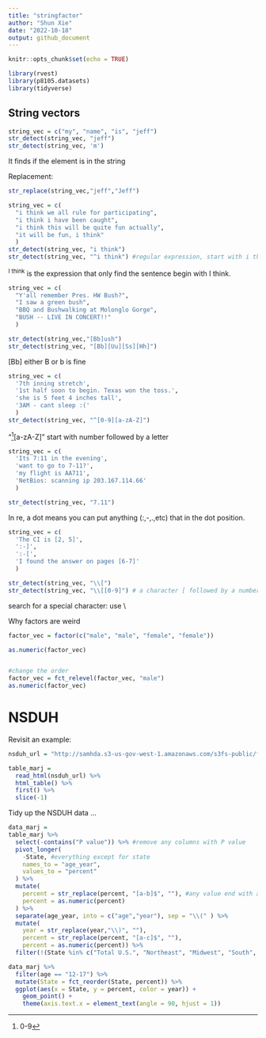 ```yaml
---
title: "stringfactor"
author: "Shun Xie"
date: "2022-10-18"
output: github_document
---
```


```r
knitr::opts_chunk$set(echo = TRUE)
```

```r

library(rvest)
library(p8105.datasets)
library(tidyverse)

```



## String vectors
```r
string_vec = c("my", "name", "is", "jeff")
str_detect(string_vec, "jeff")
str_detect(string_vec, 'm')

```

It finds if the element is in the string

Replacement:
```r
str_replace(string_vec,"jeff","Jeff")
```

```r
string_vec = c(
  "i think we all rule for participating",
  "i think i have been caught",
  "i think this will be quite fun actually",
  "it will be fun, i think"
  )
str_detect(string_vec, "i think")
str_detect(string_vec, "^i think") #regular expression, start with i think
```

$^\text{I think}$ is the expression that only find the sentence begin with I think.


```r
string_vec = c(
  "Y'all remember Pres. HW Bush?",
  "I saw a green bush",
  "BBQ and Bushwalking at Molonglo Gorge",
  "BUSH -- LIVE IN CONCERT!!"
  )

str_detect(string_vec,"[Bb]ush")
str_detect(string_vec, "[Bb][Uu][Ss][Hh]")
```
[Bb] either B or b is fine


```r
string_vec = c(
  '7th inning stretch',
  '1st half soon to begin. Texas won the toss.',
  'she is 5 feet 4 inches tall',
  '3AM - cant sleep :('
  )
str_detect(string_vec, "^[0-9][a-zA-Z]")
```

"^[0-9][a-zA-Z]" start with number followed by a letter


```r
string_vec = c(
  'Its 7:11 in the evening',
  'want to go to 7-11?',
  'my flight is AA711',
  'NetBios: scanning ip 203.167.114.66'
  )

str_detect(string_vec, "7.11")
```
In re, a dot means you can put anything (:,-,.,etc) that in the dot position. 


```r
string_vec = c(
  'The CI is [2, 5]',
  ':-]',
  ':-[',
  'I found the answer on pages [6-7]'
  )

str_detect(string_vec, "\\[")
str_detect(string_vec, "\\[[0-9]") # a character [ followed by a number.
```

search for a special character: use \\

Why factors are weird
```r
factor_vec = factor(c("male", "male", "female", "female"))

as.numeric(factor_vec)


#change the order
factor_vec = fct_relevel(factor_vec, "male")
as.numeric(factor_vec)
```





# NSDUH
Revisit an example:
```r
nsduh_url = "http://samhda.s3-us-gov-west-1.amazonaws.com/s3fs-public/field-uploads/2k15StateFiles/NSDUHsaeShortTermCHG2015.htm"

table_marj = 
  read_html(nsduh_url) %>% 
  html_table() %>% 
  first() %>%
  slice(-1) 
```

Tidy up the NSDUH data ...
```r
data_marj = 
table_marj %>% 
  select(-contains("P value")) %>% #remove any columns with P value 
  pivot_longer(
    -State, #everything except for state
    names_to = "age_year",
    values_to = "percent"
  ) %>% 
  mutate(
    percent = str_replace(percent, "[a-b]$", ""), #any value end with a-b 
    percent = as.numeric(percent)
  ) %>% 
  separate(age_year, into = c("age","year"), sep = "\\(" ) %>% 
  mutate(
    year = str_replace(year,"\\)", ""),
    percent = str_replace(percent, "[a-c]$", ""),
    percent = as.numeric(percent)) %>%
  filter(!(State %in% c("Total U.S.", "Northeast", "Midwest", "South", "West")))
```


```r
data_marj %>%
  filter(age == "12-17") %>% 
  mutate(State = fct_reorder(State, percent)) %>% 
  ggplot(aes(x = State, y = percent, color = year)) + 
    geom_point() + 
    theme(axis.text.x = element_text(angle = 90, hjust = 1))

```





